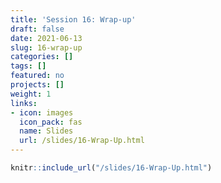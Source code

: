 ```yaml
---
title: 'Session 16: Wrap-up'
draft: false
date: 2021-06-13
slug: 16-wrap-up
categories: []
tags: []
featured: no
projects: []
weight: 1
links:
- icon: images
  icon_pack: fas
  name: Slides
  url: /slides/16-Wrap-Up.html
---
```


```r
knitr::include_url("/slides/16-Wrap-Up.html")
```
